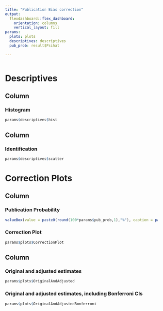 ```yaml
---
title: "Publication Bias correction"
output: 
  flexdashboard::flex_dashboard:
    orientation: columns
    vertical_layout: fill
params: 
  plots: plots
  descriptives: descriptives
  pub_prob: result$Psihat
  
---
```


```r


```

Descriptives
===================================== 


Column {data-width=500}
-----------------------------------------------------------------------

### Histogram

```r
params$descriptives$hist
```

Column {data-width=500}
-----------------------------------------------------------------------

### Identification

```r
params$descriptives$scatter
```


Correction Plots 
===================================== 

Column {data-width=500}
-----------------------------------------------------------------------

### Publication Probability

```r
valueBox(value = paste0(round(100*params$pub_prob,1),"%"), caption = paste0("Results which are insignificant at the given significance level are ",round(100*params$pub_prob,1),"%"," as likely to be published as significant results."), icon = "fa-pencil")
```

### Correction Plot

```r
params$plots$CorrectionPlot
```

Column {data-width=500}
-----------------------------------------------------------------------

### Original and adjusted estimates

```r
params$plots$OriginalAndAdjusted
```

### Original and adjusted estimates, including Bonferroni CIs

```r
params$plots$OriginalAndAdjustedBonferroni
```
